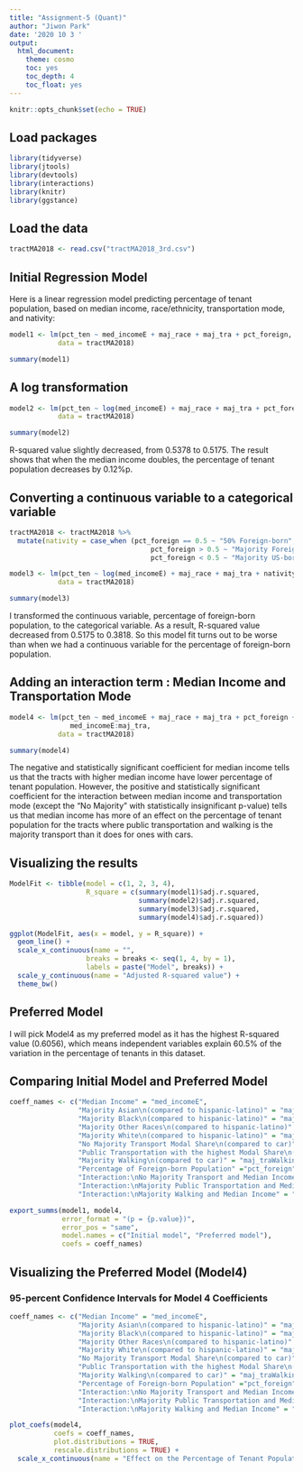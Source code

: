 ```yaml
---
title: "Assignment-5 (Quant)"
author: "Jiwon Park"
date: '2020 10 3 '
output: 
  html_document:
    theme: cosmo
    toc: yes
    toc_depth: 4
    toc_float: yes
---
```


```r
knitr::opts_chunk$set(echo = TRUE)
```

## Load packages
```r
library(tidyverse)
library(jtools)
library(devtools)
library(interactions)
library(knitr)
library(ggstance)
```

## Load the data
```r
tractMA2018 <- read.csv("tractMA2018_3rd.csv") 
```


## Initial Regression Model

Here is a linear regression model predicting percentage of tenant population, based on median income, race/ethnicity, transportation mode, and nativity:

```r
model1 <- lm(pct_ten ~ med_incomeE + maj_race + maj_tra + pct_foreign, 
            data = tractMA2018)

summary(model1)
```

## A log transformation
```r
model2 <- lm(pct_ten ~ log(med_incomeE) + maj_race + maj_tra + pct_foreign, 
            data = tractMA2018)

summary(model2)
```

R-squared value slightly decreased, from 0.5378 to 0.5175. The result shows that when the median income doubles, the percentage of tenant population decreases by 0.12%p. 

## Converting a continuous variable to a categorical variable
```r
tractMA2018 <- tractMA2018 %>%
  mutate(nativity = case_when (pct_foreign == 0.5 ~ "50% Foreign-born",
                                   pct_foreign > 0.5 ~ "Majority Foreign-born",
                                   pct_foreign < 0.5 ~ "Majority US-born"))

model3 <- lm(pct_ten ~ log(med_incomeE) + maj_race + maj_tra + nativity, 
            data = tractMA2018)

summary(model3)
```

I transformed the continuous variable, percentage of foreign-born population, to the categorical variable. As a result, R-squared value decreased from 0.5175 to 0.3818. So this model fit turns out to be worse than when we had a continuous variable for the percentage of foreign-born population. 

## Adding an interaction term : Median Income and Transportation Mode 
```r
model4 <- lm(pct_ten ~ med_incomeE + maj_race + maj_tra + pct_foreign +
               med_incomeE:maj_tra,
            data = tractMA2018)

summary(model4)
```

The negative and statistically significant coefficient for median income tells us that the tracts with higher median income have lower percentage of tenant population. However, the positive and statistically significant coefficient for the interaction between median income and transportation mode (except the "No Majority" with statistically insignificant p-value) tells us that median income has more of an effect on the percentage of tenant population for the tracts where public transportation and walking is the majority transport than it does for ones with cars.

## Visualizing the results
```r
ModelFit <- tibble(model = c(1, 2, 3, 4),
                   R_square = c(summary(model1)$adj.r.squared,
                                summary(model2)$adj.r.squared,
                                summary(model3)$adj.r.squared,
                                summary(model4)$adj.r.squared))

ggplot(ModelFit, aes(x = model, y = R_square)) +
  geom_line() +
  scale_x_continuous(name = "",
                   breaks = breaks <- seq(1, 4, by = 1),
                   labels = paste("Model", breaks)) +
  scale_y_continuous(name = "Adjusted R-squared value") +
  theme_bw()
```

## Preferred Model 

I will pick Model4 as my preferred model as it has the highest R-squared value (0.6056), which means independent variables explain 60.5% of the variation in the percentage of tenants in this dataset.

## Comparing Initial Model and Preferred Model 
```r
coeff_names <- c("Median Income" = "med_incomeE",
                 "Majority Asian\n(compared to hispanic-latino)" = "maj_racenh_asian",
                 "Majority Black\n(compared to hispanic-latino)" = "maj_racenh_black",
                 "Majority Other Races\n(compared to hispanic-latino)" = "maj_racenh_other",
                 "Majority White\n(compared to hispanic-latino)" = "maj_racenh_white",
                 "No Majority Transport Modal Share\n(compared to car)" = "maj_traNo Majority",
                 "Public Transportation with the highest Modal Share\n(compared to car)" = "maj_traPublic Transportation",
                 "Majority Walking\n(compared to car)" = "maj_traWalking",
                 "Percentage of Foreign-born Population" ="pct_foreign",
                 "Interaction:\nNo Majority Transport and Median Income" = "med_incomeE:maj_traNo Majority",
                 "Interaction:\nMajority Public Transportation and Median Income" = "med_incomeE:maj_traPublic Transportation",
                 "Interaction:\nMajority Walking and Median Income" = "med_incomeE:maj_traWalking")

export_summs(model1, model4, 
             error_format = "(p = {p.value})",
             error_pos = "same",
             model.names = c("Initial model", "Preferred model"),
             coefs = coeff_names)
```


## Visualizing the Preferred Model (Model4)


### 95-percent Confidence Intervals for Model 4 Coefficients
```r
coeff_names <- c("Median Income" = "med_incomeE",
                 "Majority Asian\n(compared to hispanic-latino)" = "maj_racenh_asian",
                 "Majority Black\n(compared to hispanic-latino)" = "maj_racenh_black",
                 "Majority Other Races\n(compared to hispanic-latino)" = "maj_racenh_other",
                 "Majority White\n(compared to hispanic-latino)" = "maj_racenh_white",
                 "No Majority Transport Modal Share\n(compared to car)" = "maj_traNo Majority",
                 "Public Transportation with the highest Modal Share\n(compared to car)" = "maj_traPublic Transportation",
                 "Majority Walking\n(compared to car)" = "maj_traWalking",
                 "Percentage of Foreign-born Population" ="pct_foreign",
                 "Interaction:\nNo Majority Transport and Median Income" = "med_incomeE:maj_traNo Majority",
                 "Interaction:\nMajority Public Transportation and Median Income" = "med_incomeE:maj_traPublic Transportation",
                 "Interaction:\nMajority Walking and Median Income" = "med_incomeE:maj_traWalking")

plot_coefs(model4, 
           coefs = coeff_names,
           plot.distributions = TRUE,
           rescale.distributions = TRUE) +
  scale_x_continuous(name = "Effect on the Percentage of Tenant Population")
```

